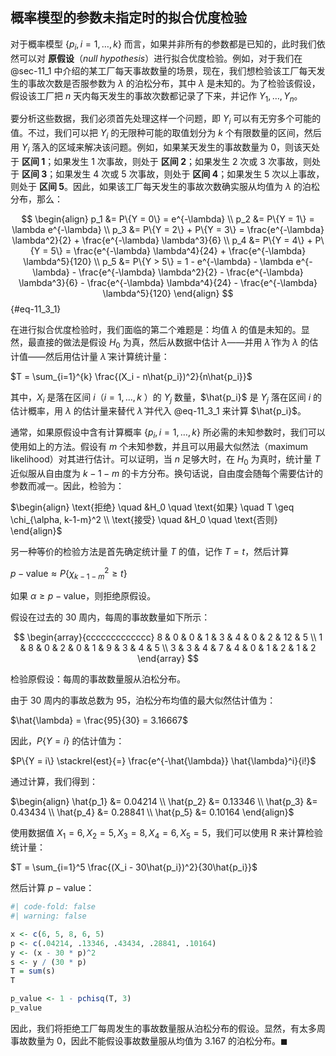 ## 概率模型的参数未指定时的拟合优度检验 {#sec-11_3}
对于概率模型 $\{p_i, i = 1, \dots, k\}$ 而言，如果并非所有的参数都是已知的，此时我们依然可以对 **原假设**（*null hypothesis*）进行拟合优度检验。例如，对于我们在 @sec-11_1 中介绍的某工厂每天事故数量的场景，现在，我们想检验该工厂每天发生的事故次数是否服参数为 $\lambda$ 的泊松分布，其中 $\lambda$ 是未知的。为了检验该假设，假设该工厂把 $n$ 天内每天发生的事故次数都记录了下来，并记作 $Y_1, \dots, Y_n$。

要分析这些数据，我们必须首先处理这样一个问题，即 $Y_i$ 可以有无穷多个可能的值。不过，我们可以把 $Y_i$ 的无限种可能的取值划分为 $k$ 个有限数量的区间，然后用 $Y_i$ 落入的区域来解决该问题。例如，如果某天发生的事故数量为 0，则该天处于 **区间 1**；如果发生 1 次事故，则处于 **区间 2**；如果发生 2 次或 3 次事故，则处于 **区间 3**；如果发生 4 次或 5 次事故，则处于 **区间 4**；如果发生 5 次以上事故，则处于 **区间 5**。因此，如果该工厂每天发生的事故次数确实服从均值为 $\lambda$  的泊松分布，那么：

$$
\begin{align}
p_1 &= P\{Y = 0\} = e^{-\lambda} \\
p_2 &= P\{Y = 1\} = \lambda e^{-\lambda} \\
p_3 &= P\{Y = 2\} + P\{Y = 3\} = \frac{e^{-\lambda} \lambda^2}{2} + \frac{e^{-\lambda} \lambda^3}{6} \\
p_4 &= P\{Y = 4\} + P\{Y = 5\} = \frac{e^{-\lambda} \lambda^4}{24} + \frac{e^{-\lambda} \lambda^5}{120} \\
p_5 &= P\{Y > 5\} = 1 - e^{-\lambda} - \lambda e^{-\lambda} - \frac{e^{-\lambda} \lambda^2}{2} - \frac{e^{-\lambda} \lambda^3}{6} - \frac{e^{-\lambda} \lambda^4}{24} - \frac{e^{-\lambda} \lambda^5}{120}
\end{align}
$$ {#eq-11_3_1}

在进行拟合优度检验时，我们面临的第二个难题是：均值 $\lambda$ 的值是未知的。显然，最直接的做法是假设 $H_0$ 为真，然后从数据中估计 $\lambda$——并用 $\hat{\lambda}$ 作为 $\lambda$ 的估计值——然后用估计量 $\hat{\lambda}$ 来计算统计量：

$T = \sum_{i=1}^{k} \frac{(X_i - n\hat{p_i})^2}{n\hat{p_i}}$

其中，$X_i$ 是落在区间 $i$（$i = 1, \dots, k$ ）的 $Y_j$ 数量，$\hat{p_i}$ 是 $Y_j$ 落在区间 $i$ 的估计概率，用 $\lambda$ 的估计量来替代 $\hat{\lambda}$ 并代入 @eq-11_3_1 来计算 $\hat{p_i}$。

通常，如果原假设中含有计算概率 $\{p_i, i = 1, \dots, k\}$ 所必需的未知参数时，我们可以使用如上的方法。假设有 $m$ 个未知参数，并且可以用最大似然法（maximum likelihood）对其进行估计。可以证明，当 $n$  足够大时，在 $H_0$  为真时，统计量 $T$ 近似服从自由度为 $k - 1 - m$ 的卡方分布。换句话说，自由度会随每个需要估计的参数而减一。因此，检验为：

$\begin{align} \text{拒绝} \quad &H_0 \quad \text{如果} \quad T \geq \chi_{\alpha, k-1-m}^2 \\ \text{接受} \quad &H_0 \quad \text{否则} \end{align}$

另一种等价的检验方法是首先确定统计量 $T$ 的值，记作 $T = t$，然后计算

$p-\text{value} \approx P\left\{\chi^2_{k-1-m} \geq t\right\}$

如果 $\alpha \geq p-\text{value}$，则拒绝原假设。

::: {#exr-11_3_a}
假设在过去的 30 周内，每周的事故数量如下所示：

$$
\begin{array}{ccccccccccccc}
8 & 0 & 0 & 1 & 3 & 4 & 0 & 2 & 12 & 5 \\
1 & 8 & 0 & 2 & 0 & 1 & 9 & 3 & 4 & 5 \\
3 & 3 & 4 & 7 & 4 & 0 & 1 & 2 & 1 & 2
\end{array}
$$

检验原假设：每周的事故数量服从泊松分布。
:::

::: {#sol-11_3_a}
由于 30 周内的事故总数为 95，泊松分布均值的最大似然估计值为：

$\hat{\lambda} = \frac{95}{30} = 3.16667$

因此，$P\{Y = i\}$ 的估计值为：

$P\{Y = i\} \stackrel{est}{=} \frac{e^{-\hat{\lambda}} \hat{\lambda}^i}{i!}$

通过计算，我们得到：

$\begin{align} \hat{p_1} &= 0.04214 \\ \hat{p_2} &= 0.13346 \\ \hat{p_3} &= 0.43434 \\ \hat{p_4} &= 0.28841 \\ \hat{p_5} &= 0.10164 \end{align}$

使用数据值 $X_1 = 6, X_2 = 5, X_3 = 8, X_4 = 6, X_5 = 5$，我们可以使用 R 来计算检验统计量：

$T = \sum_{i=1}^5 \frac{(X_i - 30\hat{p_i})^2}{30\hat{p_i}}$

然后计算 $p-\text{value}$：

```r
#| code-fold: false
#| warning: false

x <- c(6, 5, 8, 6, 5)
p <- c(.04214, .13346, .43434, .28841, .10164)
y <- (x - 30 * p)^2
s <- y / (30 * p)
T = sum(s)
T

p_value <- 1 - pchisq(T, 3)
p_value
```

因此，我们将拒绝工厂每周发生的事故数量服从泊松分布的假设。显然，有太多周事故数量为 0，因此不能假设事故数量服从均值为 3.167 的泊松分布。$\blacksquare$
:::